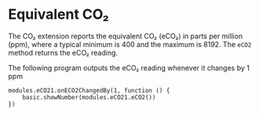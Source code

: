 # Equivalent CO₂

The CO₂ extension reports the equivalent CO₂ (eCO₂) in parts per million (ppm),
where a typical minimum is 400 and the maximum is 8192.
The `eCO2` method returns the eCO₂ reading.

The following program outputs the eCO₂ reading whenever it changes by 1 ppm

```blocks
modules.eCO21.onECO2ChangedBy(1, function () {
    basic.showNumber(modules.eCO21.eCO2())
})
```